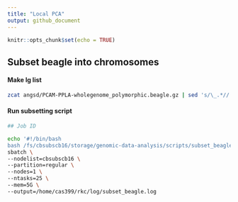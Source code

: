 ```yaml
---
title: "Local PCA"
output: github_document
---
```


```r
knitr::opts_chunk$set(echo = TRUE)
```

## Subset beagle into chromosomes

#### Make lg list

```bash
zcat angsd/PCAM-PPLA-wholegenome_polymorphic.beagle.gz | sed 's/\_.*//' | uniq > sample_lists/lg_list.txt
```

#### Run subsetting script

```bash
## Job ID

echo '#!/bin/bash 
bash /fs/cbsubscb16/storage/genomic-data-analysis/scripts/subset_beagle_by_lg.sh /fs/cbsubscb16/storage/rkc/angsd/PCAM-PPLA-wholegenome_polymorphic.beagle.gz /fs/cbsubscb16/storage/rkc/sample_lists/lg_list.txt 24' | \
sbatch \
--nodelist=cbsubscb16 \
--partition=regular \
--nodes=1 \
--ntasks=25 \
--mem=5G \
--output=/home/cas399/rkc/log/subset_beagle.log
```


